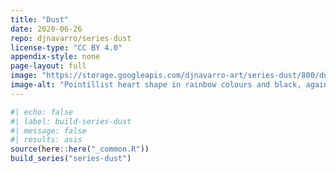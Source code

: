 ```yaml
---
title: "Dust"
date: 2020-06-26
repo: djnavarro/series-dust
license-type: "CC BY 4.0"
appendix-style: none
page-layout: full
image: "https://storage.googleapis.com/djnavarro-art/series-dust/800/dust_07_0.png"
image-alt: "Pointillist heart shape in rainbow colours and black, against a tan background"
---
```

   
::: {.grid}
  
```r
#| echo: false
#| label: build-series-dust
#| message: false
#| results: asis
source(here::here("_common.R"))
build_series("series-dust")
```
   
:::
   

